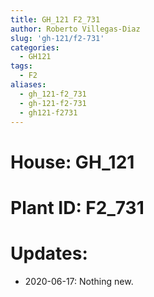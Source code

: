```yaml
---
title: GH_121 F2_731
author: Roberto Villegas-Diaz
slug: 'gh-121/f2-731'
categories:
  - GH121
tags:
  - F2
aliases:
  - gh_121-f2_731
  - gh-121-f2-731
  - gh121-f2731
---
```


# **House**: GH_121
# **Plant ID**: F2_731
# **Updates**: 
 - 2020-06-17: Nothing new.
